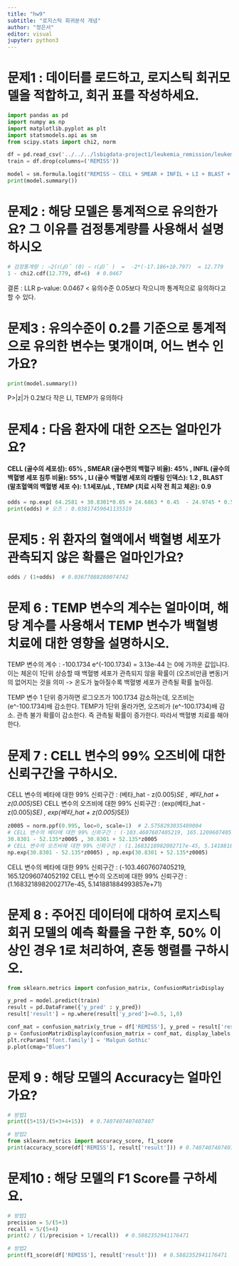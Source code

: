 ```yaml
---
title: "hw9"
subtitle: "로지스틱 회귀분석 개념"
author: "정은서"
editor: visual
jupyter: python3
---
```


# 문제1 : 데이터를 로드하고, 로지스틱 회귀모델을 적합하고, 회귀 표를 작성하세요.

```python
import pandas as pd
import numpy as np
import matplotlib.pyplot as plt
import statsmodels.api as sm
from scipy.stats import chi2, norm

df = pd.read_csv('../../../lsbigdata-project1/leukemia_remission/leukemia_remission.txt', delim_whitespace= True) 
train = df.drop(columns=('REMISS'))

model = sm.formula.logit("REMISS ~ CELL + SMEAR + INFIL + LI + BLAST + TEMP", data=df).fit()
print(model.summary())
```

#### 

# 문제2 : 해당 모델은 통계적으로 유의한가요? 그 이유를 검정통계량를 사용해서 설명하시오

```python

# 검정통계량 : −2(ℓ(𝛽)̂ (0) − ℓ(𝛽)̂ )  =  -2*(-17.186+10.797)  = 12.779
1 - chi2.cdf(12.779, df=6)  # 0.0467
```

결론 : LLR p-value: 0.0467 \< 유의수준 0.05보다 작으니까 통계적으로 유의하다고 할 수 있다.

#### 

# 문제3 : 유의수준이 0.2를 기준으로 통계적으로 유의한 변수는 몇개이며, 어느 변수 인가요?

```python
print(model.summary())
```

P\>\|z\|가 0.2보다 작은 LI, TEMP가 유의하다

#### 

# 문제4 : 다음 환자에 대한 오즈는 얼마인가요?

#### CELL (골수의 세포성): 65% , SMEAR (골수편의 백혈구 비율): 45% , INFIL (골수의 백혈병 세포 침투 비율): 55% , LI (골수 백혈병 세포의 라벨링 인덱스): 1.2 , BLAST (말초혈액의 백혈병 세포 수): 1.1세포/μL , TEMP (치료 시작 전 최고 체온): 0.9

```python
odds = np.exp( 64.2581 + 30.8301*0.65 + 24.6863 * 0.45  - 24.9745 * 0.55 + 4.3605 * 1.2 - 0.0115*1.1 - 100.1734 * 0.9)
print(odds) # 오즈 : 0.03817459641135519
```

#### 

# 문제5 : 위 환자의 혈액에서 백혈병 세포가 관측되지 않은 확률은 얼마인가요?

```python
odds / (1+odds)  # 0.03677088280074742
```

#### 

# 문제 6 : TEMP 변수의 계수는 얼마이며, 해당 계수를 사용해서 TEMP 변수가 백혈병 치료에 대한 영향을 설명하시오.

TEMP 변수의 계수 : -100.1734 e\^(-100.1734) = 3.13e-44 는 0에 가까운 값입니다. 이는 체온이 1단위 상승할 때 백혈병 세포가 관측되지 않을 확률이 (오즈비만큼 변동)거의 없어지는 것을 의미 -\> 온도가 높아질수록 백혈병 세포가 관측될 확률 높아짐.

TEMP 변수 1 단위 증가하면 로그오즈가 100.1734 감소하는데, 오즈비는 (e\^-100.1734)배 감소한다. TEMP가 1단위 올라가면, 오즈비가 (e\^-100.1734)배 감소. 관측 불가 확률이 감소한다. 즉 관측될 확률이 증가한다. 따라서 백혈병 치료를 해야한다.

# 문제 7 : CELL 변수의 99% 오즈비에 대한 신뢰구간을 구하시오.

CELL 변수의 베타에 대한 99% 신뢰구간 : (베타_hat - z(0.005)*SE , 베타_hat + z(0.005)*SE) CELL 변수의 오즈비에 대한 99% 신뢰구간 : (exp(베타_hat - z(0.005)*SE) , exp(베타_hat + z(0.005)*SE))

```python
z0005 = norm.ppf(0.995, loc=0, scale=1)  # 2.5758293035489004
# CELL 변수의 베타에 대한 99% 신뢰구간 : (-103.4607607405219, 165.12096074052192
30.8301 - 52.135*z0005 , 30.8301 + 52.135*z0005 
# CELL 변수의 오즈비에 대한 99% 신뢰구간 : (1.1683218982002717e-45, 5.141881884993857e+71)
np.exp(30.8301 - 52.135*z0005) , np.exp(30.8301 + 52.135*z0005)  
```

CELL 변수의 베타에 대한 99% 신뢰구간 : (-103.4607607405219, 165.12096074052192 CELL 변수의 오즈비에 대한 99% 신뢰구간 : (1.1683218982002717e-45, 5.141881884993857e+71)

#### 

# 문제 8 : 주어진 데이터에 대하여 로지스틱 회귀 모델의 예측 확률을 구한 후, 50% 이상인 경우 1로 처리하여, 혼동 행렬를 구하시오.

```python
from sklearn.metrics import confusion_matrix, ConfusionMatrixDisplay

y_pred = model.predict(train)
result = pd.DataFrame({'y_pred' : y_pred})
result['result'] = np.where(result['y_pred']>=0.5, 1,0)

conf_mat = confusion_matrix(y_true = df['REMISS'], y_pred = result['result'], labels=[1,0])
p = ConfusionMatrixDisplay(confusion_matrix = conf_mat, display_labels = ('관측불가_1', '관측가능_0'))
plt.rcParams['font.family'] = 'Malgun Gothic'
p.plot(cmap="Blues")
```

#### 

# 문제 9 : 해당 모델의 Accuracy는 얼마인가요?

```python
# 방법1 
print((5+15)/(5+3+4+15))  # 0.7407407407407407

# 방법2
from sklearn.metrics import accuracy_score, f1_score
print(accuracy_score(df['REMISS'], result['result'])) # 0.7407407407407407
```

#### 

# 문제10 : 해당 모델의 F1 Score를 구하세요.

```python
# 방법1
precision = 5/(5+3)
recall = 5/(5+4)
print(2 / (1/precision + 1/recall))  # 0.5882352941176471

# 방법2
print(f1_score(df['REMISS'], result['result']))  # 0.5882352941176471
```
